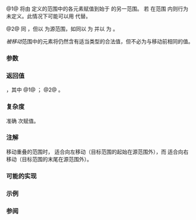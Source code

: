 {{cpp/ranges/title|move|move_result}}
{{cpp/algorithm/ranges/navbar}}
{{dcl begin}}
{{dcl header|algorithm}}
{{dcl h|调用签名}}
{{dcl|since=c++20|num=1|1=
template&lt; std::input_iterator I, std::sentinel_for&lt;I&gt; S, std::weakly_incrementable O &gt;
requires std::indirectly_movable&lt;I, O&gt;
constexpr move_result&lt;I, O&gt;
    move( I first, S last, O result );
}}
{{dcl|since=c++20|num=2|1=
template&lt; ranges::input_range R, std::weakly_incrementable O &gt;
requires std::indirectly_movable&lt;ranges::iterator_t&lt;R&gt;, O&gt;
constexpr move_result&lt;ranges::borrowed_iterator_t&lt;R&gt;, O&gt;
    move( R&amp;&amp; r, O result );
}}
{{dcl h|辅助类型}}
{{dcl|since=c++20|num=3|1=
template&lt; class I, class O &gt;
using move_result = ranges::in_out_result&lt;I, O&gt;;
}}
{{dcl end}}

@1@ 将由 {{range|first|last}} 定义的范围中的各元素赋值到始于 {{c|result}} 的另一范围。
若 {{c|result}} 在范围 {{range|first|last}} 内则行为未定义。此情况下可能可以用 {{lc|ranges::move_backward}} 代替。

@2@ 同 {{v|1}}，但以 {{c|r}} 为源范围，如同以 {{c|ranges::begin(r)}} 为 {{tt|first}} 并以 {{c|ranges::end(r)}} 为 {{c|last}}。

''被移动''范围中的元素将仍然含有适当类型的合法值，但不必为与移动前相同的值。

{{cpp/ranges/niebloid}}

===参数===
{{par begin}}
{{par range|3=要移动的|sentinel=yes}}
{{par|r|要移动的元素范围}}
{{par|result|目标范围的起始}}
{{par end}}

===返回值===
{{c|{last, result + N} }}，其中
@1@ {{c|1=N = ranges::distance(first, last)}}；
@2@ {{c|1=N = ranges::distance(r)}}。

===复杂度===
准确 {{c|N}} 次赋值。

===注解===
移动重叠的范围时，{{tt|ranges::move}} 适合向左移动（目标范围的起始在源范围外），而 {{lc|ranges::move_backward}} 适合向右移动（目标范围的末尾在源范围外）。

===可能的实现===
{{eq fun|1=
struct move_fn
{
    template&lt;std::input_iterator I, std::sentinel_for&lt;I&gt; S, std::weakly_incrementable O&gt;
    requires std::indirectly_movable&lt;I, O&gt;
    constexpr ranges::move_result&lt;I, O&gt;
        operator()(I first, S last, O result) const
    {
        for (; first != last; ++first, ++result)
            *result = ranges::iter_move(first);
        return {std::move(first), std::move(result)};
    }
    template&lt;ranges::input_range R, std::weakly_incrementable O&gt;
    requires std::indirectly_movable&lt;ranges::iterator_t&lt;R&gt;, O&gt;
    constexpr ranges::move_result&lt;ranges::borrowed_iterator_t&lt;R&gt;, O&gt;
        operator()(R&amp;&amp; r, O result) const
    {
        return (*this)(ranges::begin(r), ranges::end(r), std::move(result));
    }
};

inline constexpr move_fn move {};
}}

===示例===
{{example|以下代码从一个容器移动线程对象（它们自身''不可复制''）到另一容器。
|code=
#include &lt;algorithm&gt;
#include &lt;chrono&gt;
#include &lt;iostream&gt;
#include &lt;iterator&gt;
#include &lt;list&gt;
#include &lt;thread&gt;
#include &lt;vector&gt;
using namespace std::literals::chrono_literals;

void f(std::chrono::milliseconds n)
{
    std::this_thread::sleep_for(n);
    std::cout &lt;&lt; "thread with n=" &lt;&lt; n.count() &lt;&lt; "ms ended" &lt;&lt; std::endl;
}

int main()
{
    std::vector&lt;std::jthread&gt; v;
    v.emplace_back(f, 400ms);
    v.emplace_back(f, 600ms);
    v.emplace_back(f, 800ms);

    std::list&lt;std::jthread&gt; l;

    // std::ranges::copy() 不能编译，因为 std::jthread 不可复制
    std::ranges::move(v, std::back_inserter(l));
}
|output=
thread with n=400ms ended
thread with n=600ms ended
thread with n=800ms ended
}}

===参阅===
{{dsc begin}}
{{dsc inc|cpp/algorithm/ranges/dsc move_backward}}
{{dsc inc|cpp/algorithm/ranges/dsc copy}}
{{dsc inc|cpp/algorithm/ranges/dsc copy_backward}}
{{dsc inc|cpp/algorithm/dsc move}}
{{dsc inc|cpp/utility/dsc move}}
{{dsc end}}

{{langlinks|de|en|es|fr|it|ja|pt|ru}}